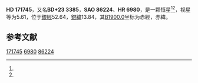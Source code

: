 {{Starbox begin
| name = HD 171745
}}
{{Starbox observe
| epoch = [[J2000.0|J2000.0]]
| constell = {{星座名待查}}<ref name=SIMBAD>{{cite web
 | url=http://simbad.u-strasbg.fr/simbad/sim-id?Ident=HR+6980
 | title =Pulsating variable Star
 | publisher=Centre de Données astronomiques de Strasbourg
 | work=SIMBAD
 | accessdate=2012-07-13}}</ref><ref name=DATA>{{cite web
 | url=http://vizier.u-strasbg.fr/viz-bin/VizieR-5?-out.add=.&-source=5050&-corr=PK=HR&-out.max=9999&HR=6980
 | title=VizieR Detailed Page
 | accessdate=2012-07-13
 | archive-date=2016-03-05
 | archive-url=https://web.archive.org/web/20160305205105/http://vizier.u-strasbg.fr/viz-bin/VizieR-5?-out.add=.&-source=5050&-corr=PK=HR&-out.max=9999&HR=6980
 | dead-url=no
 }}</ref>
| 星官 = 
| ra = {{RA|18|35|30.4}}<ref name=SIMBAD /><ref name=DATA />
| dec = {{DEC|+23|36|20}}<ref name=SIMBAD /><ref name=DATA />
| appmag_v = 5.61<ref name=SIMBAD /><ref name=DATA />
}}
{{Starbox character
| class = G9III+G7III<ref name=SIMBAD /><ref name=DATA />
| b-v = 1<ref name=SIMBAD /><ref name=DATA />
| u-b = 0.83<ref name=SIMBAD /><ref name=DATA />
| r-i = <ref name=SIMBAD /><ref name=DATA />
| variable = 
}}
{{Starbox astrometry
| radial_v = 0.83
| prop_mo_ra = 16
| parallax = 0.006
| p_error =
}}
{{Starbox catalog
| names =BD+23 3385，[[SAO星表|SAO]] 86224，[[HD星表|HD]] 171745，[[HR星表|HR]] 6980}}
{{Starbox reference |Simbad=HR+6980}}
{{Starbox end}}

'''HD 171745'''，又名'''BD+23 3385'''，'''SAO 86224'''、'''HR 6980'''，是一颗恒星<ref name=SIMBAD /><ref name=DATA />，视星等为5.61，位于[[銀道座標系|銀經]]52.64，[[銀道座標系|銀緯]]13.84，其[[B1900.0|B1900.0]]坐标为赤經{{RA|18|31|20.6}}，赤緯{{DEC|+23|13.84|28}}。

== 参考文献 ==
{{reflist}}

{{star-stub}}

[[Category:HD和HDE天體|171745]]
[[Category:HR天體|6980]]
[[Category:SAO天體|86224]]